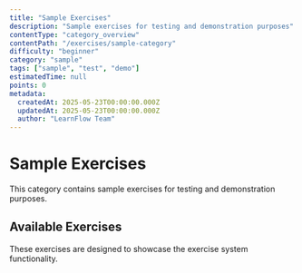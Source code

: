 ```yaml
---
title: "Sample Exercises"
description: "Sample exercises for testing and demonstration purposes"
contentType: "category_overview"
contentPath: "/exercises/sample-category"
difficulty: "beginner"
category: "sample"
tags: ["sample", "test", "demo"]
estimatedTime: null
points: 0
metadata:
  createdAt: 2025-05-23T00:00:00.000Z
  updatedAt: 2025-05-23T00:00:00.000Z
  author: "LearnFlow Team"
---
```


# Sample Exercises

This category contains sample exercises for testing and demonstration purposes.

## Available Exercises

These exercises are designed to showcase the exercise system functionality.
